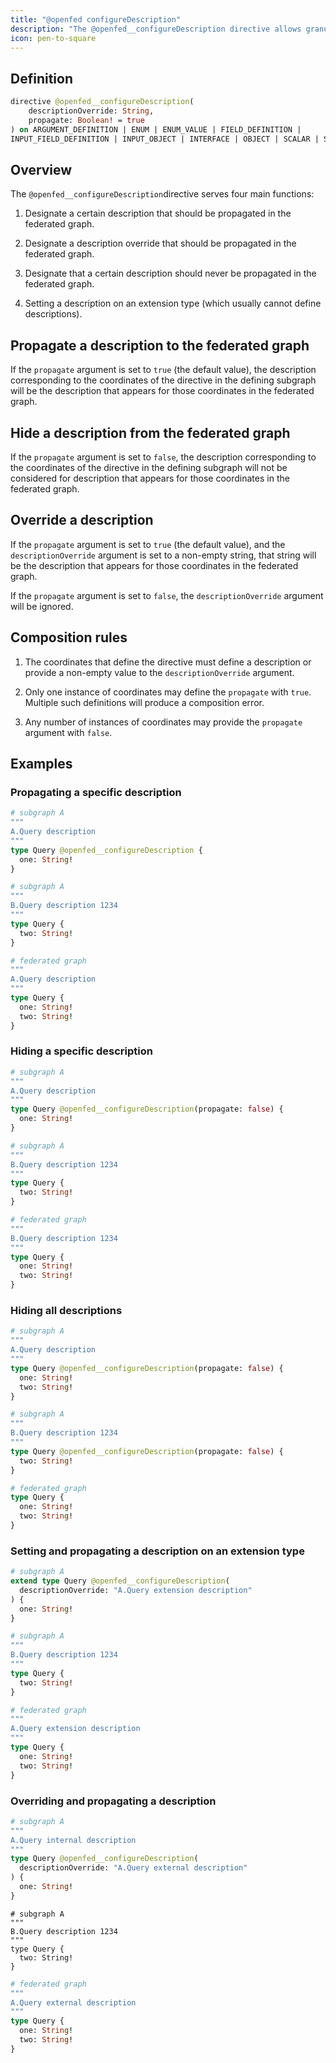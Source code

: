 ```yaml
---
title: "@openfed configureDescription"
description: "The @openfed__configureDescription directive allows granular control over descriptions. It is not considered to be a V2-only directive."
icon: pen-to-square
---
```


## Definition

```graphql
directive @openfed__configureDescription(
    descriptionOverride: String,
    propagate: Boolean! = true
) on ARGUMENT_DEFINITION | ENUM | ENUM_VALUE | FIELD_DEFINITION |
INPUT_FIELD_DEFINITION | INPUT_OBJECT | INTERFACE | OBJECT | SCALAR | SCHEMA | UNION
```

## Overview

The `@openfed__configureDescription`directive serves four main functions:

1. Designate a certain description that should be propagated in the federated graph.

2. Designate a description override that should be propagated in the federated graph.

3. Designate that a certain description should never be propagated in the federated graph.

4. Setting a description on an extension type (which usually cannot define descriptions).

## Propagate a description to the federated graph

If the `propagate` argument is set to `true` (the default value), the description corresponding to the coordinates of the directive in the defining subgraph will be the description that appears for those coordinates in the federated graph.

## Hide a description from the federated graph

If the `propagate` argument is set to `false`, the description corresponding to the coordinates of the directive in the defining subgraph will not be considered for description that appears for those coordinates in the federated graph.

## Override a description

If the `propagate` argument is set to `true` (the default value), and the `descriptionOverride` argument is set to a non-empty string, that string will be the description that appears for those coordinates in the federated graph.

If the `propagate` argument is set to `false`, the `descriptionOverride` argument will be ignored.

## Composition rules

1. The coordinates that define the directive must define a description or provide a non-empty value to the `descriptionOverride` argument.

2. Only one instance of coordinates may define the `propagate` with `true`. Multiple such definitions will produce a composition error.

3. Any number of instances of coordinates may provide the `propagate` argument with `false`.

## Examples

### Propagating a specific description

```graphql
# subgraph A
"""
A.Query description
"""
type Query @openfed__configureDescription {
  one: String!
}
```

```graphql
# subgraph A
"""
B.Query description 1234
"""
type Query {
  two: String!
}
```

```graphql
# federated graph
"""
A.Query description
"""
type Query {
  one: String!
  two: String!
}
```

### Hiding a specific description

```graphql
# subgraph A
"""
A.Query description
"""
type Query @openfed__configureDescription(propagate: false) {
  one: String!
}
```

```graphql
# subgraph A
"""
B.Query description 1234
"""
type Query {
  two: String!
}
```

```graphql
# federated graph
"""
B.Query description 1234
"""
type Query {
  one: String!
  two: String!
}
```

### Hiding all descriptions

```graphql
# subgraph A
"""
A.Query description
"""
type Query @openfed__configureDescription(propagate: false) {
  one: String!
  two: String!
}
```

```graphql
# subgraph A
"""
B.Query description 1234
"""
type Query @openfed__configureDescription(propagate: false) {
  two: String!
}
```

```graphql
# federated graph
type Query {
  one: String!
  two: String!
}
```

### Setting and propagating a description on an extension type

```graphql
# subgraph A
extend type Query @openfed__configureDescription(
  descriptionOverride: "A.Query extension description"
) {
  one: String!
}
```

```graphql
# subgraph A
"""
B.Query description 1234
"""
type Query {
  two: String!
}
```

```graphql
# federated graph
"""
A.Query extension description
"""
type Query {
  one: String!
  two: String!
}
```

### Overriding and propagating a description

```graphql
# subgraph A
"""
A.Query internal description
"""
type Query @openfed__configureDescription(
  descriptionOverride: "A.Query external description"
) {
  one: String!
}
```

```
# subgraph A
"""
B.Query description 1234
"""
type Query {
  two: String!
}
```

```graphql
# federated graph
"""
A.Query external description
"""
type Query {
  one: String!
  two: String!
}
```
